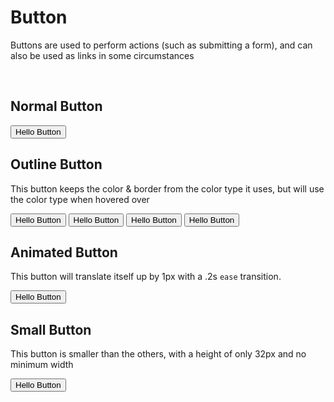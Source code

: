 
<Meta title="Button" component={Button} />

# Button

Buttons are used to perform actions (such as submitting a form), and can also
be used as links in some circumstances

<br />

## Normal Button

<Preview>
  <Story name="Normal Button">
    <Button>Hello Button</Button>
  </Story>
</Preview>

## Outline Button

This button keeps the color & border from the color type it uses, but will use
the color type when hovered over

<Preview>
  <Story name="Outline Button">
    <div>
      <Button type="base" outline>Hello Button</Button>
      <Button type="success" outline>Hello Button</Button>
      <Button type="warning" outline>Hello Button</Button>
      <Button type="error" outline>Hello Button</Button>
    </div>
  </Story>
</Preview>

## Animated Button

This button will translate itself up by 1px with a .2s `ease` transition.

<Preview>
  <Story name="Animated Button">
    <Button type="warning" translate>Hello Button</Button>
  </Story>
</Preview>

## Small Button

This button is smaller than the others, with a height of only 32px and no
minimum width

<Preview>
  <Story name="Small Button">
    <Button small>Hello Button</Button>
  </Story>
</Preview>

